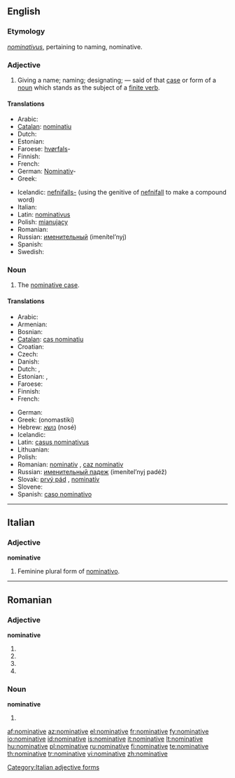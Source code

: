 ==English==

===Etymology===
{{etyl|la}} ''[[nominativus]]'', pertaining to naming, nominative.

===Adjective===
{{en-adj}}

# {{grammar}} Giving a name; naming; designating; — said of that [[case]] or form of a [[noun]] which stands as the subject of a [[finite verb]].

====Translations====
{{trans-top|giving a name, naming; designating}}
* Arabic: {{Arab|[[مرفوع|مَرْفُوع]]}} {{unicode|(marfúːʕ)}} {{m}}
* [[Catalan]]: [[nominatiu]] {{m}}
* Dutch: {{t+|nl|nominatief|m}}
* Estonian: {{t|et|nimetav}}
* Faroese: [[hvørfall|hvørfals]]-
* Finnish: {{t+|fi|nominatiivi}}
* French: {{t+|fr|nominatif|m}}
* German: [[Nominativ]]-
* Greek: {{t+|el|ονομαστική|f|tr=onomastikí|sc=Grek}}
{{trans-mid}}
* Icelandic: [[nefnifall|nefnifalls-]] (using the genitive of [[nefnifall]] to make a compound word)
* Italian: {{t+|it|nominativo|m}}
* Latin: [[nominativus]] {{m}}
* Polish: [[mianujący]] {{m}}
* Romanian: {{t-|ro|nominativ}}
* Russian: [[именительный]] (imenítel’nyj) {{m}}
* Spanish: {{t+|es|nominativo|m}}
* Swedish: {{t+|sv|nominativ}}
{{trans-bottom}}

===Noun===
{{en-noun}}

# The [[nominative case]].

====Translations====
{{trans-top|the nominative case}}
* Arabic: {{Arab|[[حالة الرفع|حَالةُ الرَّفْع]]}} {{unicode|(ħáːltu r-ráfʕu)}} {{f}}
* Armenian: {{t|hy|ուղղական|tr=uġġakan|sc=Armn|xs=Armenian}}
* Bosnian: {{t-|bs|nominativ|m}}
* [[Catalan]]: [[cas nominatiu]] {{m}}
* Croatian: {{t-|hr|nominativ|m|alt=nȍminatīv}}
* Czech: {{t-|cs|první pád|m}}
* Danish: {{t+|da|nominativ}}
* Dutch: {{t+|nl|eerste naamval|m}}, {{t+|nl|nominatief|m}}
* Estonian: {{t|et|nimetav}},  {{t|et|nominatiiv}}
* Faroese: {{t+|fo|hvørfall|n|xs=Faroese}}
* Finnish: {{t+|fi|nominatiivi}}
* French: {{t+|fr|nominatif|m}}
{{trans-mid}}
* German: {{t+|de|Nominativ|m}}
* Greek: {{t+|el|ονομαστική|f|sc=Grek}} (onomastikí)
* Hebrew: [[נושא]] (nosé) {{m}}
* Icelandic: {{t+|is|nefnifall|n}}
* Latin: [[casus nominativus]] {{m}}
* Lithuanian: {{t+|lt|vardininkas|m|xs=Lithuanian}}
* Polish: {{t+|pl|mianownik|m}}
* Romanian: [[nominativ]] {{n}}, [[caz nominativ]] {{n}}
* Russian: [[именительный падеж]] (imenítel’nyj padéž) {{m}}
* Slovak: [[prvý pád]] {{m}}, [[nominatív]] {{m}}
* Slovene: {{t+|sl|imenovalnik|m}}
* Spanish: [[caso nominativo]] {{m}}
{{trans-bottom}}

----

==Italian==

===Adjective===
'''nominative''' {{f}}

# Feminine plural form of [[nominativo]].

[[Category:Italian adjective forms]]

----

==Romanian==

===Adjective===
'''nominative'''

# {{ro-form-adj|fp|n|nominativ}}
# {{ro-form-adj|fp|a|nominativ}}
# {{ro-form-adj|np|n|nominativ}}
# {{ro-form-adj|np|a|nominativ}}

===Noun===
'''nominative''' {{n|p}}

# {{plural of|nominativ|lang=Romanian}}

[[af:nominative]]
[[az:nominative]]
[[el:nominative]]
[[fr:nominative]]
[[fy:nominative]]
[[io:nominative]]
[[id:nominative]]
[[is:nominative]]
[[it:nominative]]
[[lt:nominative]]
[[hu:nominative]]
[[pl:nominative]]
[[ru:nominative]]
[[fi:nominative]]
[[te:nominative]]
[[th:nominative]]
[[tr:nominative]]
[[vi:nominative]]
[[zh:nominative]]